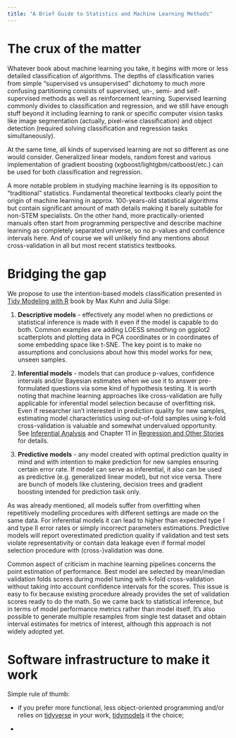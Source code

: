 ```yaml
---
title: "A Brief Guide to Statistics and Machine Learning Methods"
---
```


# The crux of the matter

Whatever book about machine learning you take, it begins with more or less detailed classification of algorithms. The depths of classification varies from simple "supervised vs unsupervised" dichotomy to much more confusing partitioning consists of supervised, un-, semi- and self-supervised methods as well as reinforcement learning. Supervised learning commonly divides to classification and regression, and we still have enough stuff beyond it including learning to rank or specific computer vision tasks like image segmentation (actually, pixel-wise classification) and object detection (required solving classification and regression tasks simultaneously).

At the same time, all kinds of supervised learning are not so different as one would consider. Generalized linear models, random forest and various implementation of gradient boosting (xgboost/lightgbm/catboost/etc.) can be used for both classification and regression.

A more notable problem in studying machine learning is its opposition to "traditional" statistics. Fundamental theoretical textbooks clearly point the origin of machine learning in approx. 100-years-old statistical algorithms but contain significant amount of math details making it barely suitable for non-STEM specialists. On the other hand, more practically-oriented manuals often start from programming perspective and describe machine learning as completely separated universe, so no p-values and confidence intervals here. And of course we will unlikely find any mentions about cross-validation in all but most recent statistics textbooks.

# Bridging the gap

We propose to use the intention-based models classification presented in  [Tidy Modeling with R](https://www.tmwr.org/) book by Max Kuhn and Julia Silge:

1.  **Descriptive models** - effectively any model when no predictions or statistical inference is made with it even if the model is capable to do both. Common examples are adding LOESS smoothing on ggplot2 scatterplots and plotting data in PCA coordinates or in coordinates of some embedding space like t-SNE. The key point is to make no assumptions and conclusions about how this model works for new, unseen samples.

2.  **Inferential models** - models that can produce p-values, confidence intervals and/or Bayesian estimates when we use it to answer pre-formulated questions via some kind of hypothesis testing. It is worth noting that machine learning approaches like cross-validation are fully applicable for inferential model selection because of overfitting risk. Even if researcher isn't interested in prediction quality for new samples, estimating model characteristics using out-of-fold samples using k-fold cross-validation is valuable and somewhat undervalued opportunity. See [Inferential Analysis](https://www.tmwr.org/inferential#inferential) and Chapter 11 in [Regression and Other Stories](https://avehtari.github.io/ROS-Examples/) for details.

3. **Predictive models** - any model created with optimal prediction quality in mind and with intention to make prediction for new samples ensuring certain error rate. If model can serve as inferential, it also can be used as predictive (e.g. generalized linear model), but not vice versa. There are bunch of models like clustering, decision trees and gradient boosting intended for prediction task only.

As was already mentioned, all models suffer from overfitting when repetitively modelling procedures with different settings are made on the same data. For inferential models it can lead to higher than expected type I and type II error rates or simply incorrect parameters estimations. Predictive models will report overestimated prediction quality if validation and test sets violate representativity or contain data leakage even if formal model selection procedure with (cross-)validation was done.

Сommon aspect of criticism in machine learning pipelines concerns the point estimation of performance. Best model are selected by mean/median validation folds scores during model tuning with k-fold cross-validation without taking into account confidence intervals for the scores. This issue is easy to fix because existing procedure already provides the set of validation scores ready to do the math. So we came back to statistical inference, but in terms of model performance metrics rather than model itself. It's also possible to generate multiple resamples from single test dataset and obtain interval estimates for metrics of interest, although this approach is not widely adopted yet.

# Software infrastructure to make it work

Simple rule of thumb:

* if you prefer more functional, less object-oriented programming and/or relies on [tidyverse](https://www.tidyverse.org/) in your work, [tidymodels](https://www.tidymodels.org/) it the choice;

* 
